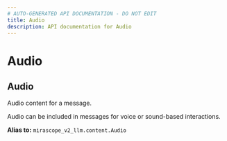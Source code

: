 ```yaml
---
# AUTO-GENERATED API DOCUMENTATION - DO NOT EDIT
title: Audio
description: API documentation for Audio
---
```


# Audio

## <ApiType type="Alias" path="responses/base_response/Audio" symbolName="Audio" /> Audio

Audio content for a message.

Audio can be included in messages for voice or sound-based interactions.


**Alias to:** `mirascope_v2_llm.content.Audio`
